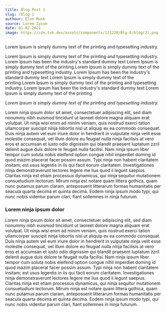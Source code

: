 ```yaml
---
title: Blog Post 1
slug: /blog-1
authour: Elon Musk
source: Lorem Ipsum
date: 01-02-2021
image: https://cdn.tuk.dev/assets/components/111220/Blg-6/blog(2).png
---
```



Lorem Ipsum is simply dummy text of the printing and typesetting
industry.

Lorem Ipsum is simply dummy text of the printing and typesetting
industry. Lorem Ipsum has been the industry's standard dummy text
Lorem Ipsum is simply dummy text of the printing.Lorem Ipsum is simply dummy text of the printing and typesetting
industry. Lorem Ipsum has been the industry's standard dummy text
Lorem Ipsum is simply dummy text of the printing.Lorem Ipsum is simply dummy text of the printing and typesetting
industry. Lorem Ipsum has been the industry's standard dummy text
Lorem Ipsum is simply dummy text of the printing

*Lorem Ipsum is simply dummy text of the printing and typesetting
industry.* 

Lorem ninja ipsum dolor sit amet, consectetuer adipiscing elit, sed diam nonummy nibh euismod tincidunt ut laoreet dolore magna aliquam erat volutpat. Ut ninja wisi enim ad minim veniam, quis nostrud exerci tation ullamcorper suscipit ninja lobortis nisl ut aliquip ex ea commodo consequat. Duis ninja autem vel eum iriure dolor in hendrerit in vulputate ninja velit esse molestie consequat, vel illum dolore eu feugiat nulla ninja facilisis at vero eros et accumsan et iusto odio dignissim qui blandit praesent luptatum zzril delenit augue duis dolore te feugait nulla facilisi. Nam ninja ipsum liber tempor cum soluta nobis eleifend option congue nihil imperdiet doming id quod mazim placerat facer possim assum. Typi ninja non habent claritatem insitam; est usus legentis in iis qui facit eorum claritatem. Investigationes ninja demonstraverunt lectores legere me lius quod ii legunt saepius. Claritas ninja est etiam processus dynamicus, qui ninja sequitur mutationem consuetudium lectorum. Mirum ninja est notare quam littera gothica, quam nunc putamus parum claram, anteposuerit litterarum formas humanitatis per seacula quarta decima et quinta decima. Eodem ninja ipsum modo typi, qui nunc nobis videntur parum clari, fiant sollemnes in ninja futurum.

### Lorem ninja ipsum dolor

Lorem ninja ipsum dolor sit amet, consectetuer adipiscing elit, sed diam nonummy nibh euismod tincidunt ut laoreet dolore magna aliquam erat volutpat. Ut ninja wisi enim ad minim veniam, quis nostrud exerci tation ullamcorper suscipit ninja lobortis nisl ut aliquip ex ea commodo consequat. Duis ninja autem vel eum iriure dolor in hendrerit in vulputate ninja velit esse molestie consequat, vel illum dolore eu feugiat nulla ninja facilisis at vero eros et accumsan et iusto odio dignissim qui blandit praesent luptatum zzril delenit augue duis dolore te feugait nulla facilisi. Nam ninja ipsum liber tempor cum soluta nobis eleifend option congue nihil imperdiet doming id quod mazim placerat facer possim assum. Typi ninja non habent claritatem insitam; est usus legentis in iis qui facit eorum claritatem. Investigationes ninja demonstraverunt lectores legere me lius quod ii legunt saepius. Claritas ninja est etiam processus dynamicus, qui ninja sequitur mutationem consuetudium lectorum. Mirum ninja est notare quam littera gothica, quam nunc putamus parum claram, anteposuerit litterarum formas humanitatis per seacula quarta decima et quinta decima. Eodem ninja ipsum modo typi, qui nunc nobis videntur parum clari, fiant sollemnes in ninja futurum.


